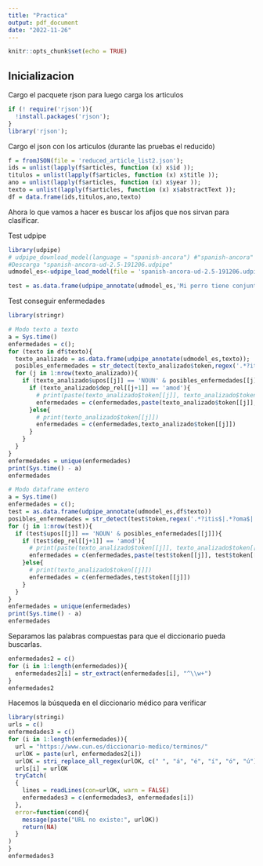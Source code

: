 ```yaml
---
title: "Practica"
output: pdf_document
date: "2022-11-26"
---
```


```r
knitr::opts_chunk$set(echo = TRUE)
```

## Inicializacion

Cargo el pacquete rjson para luego carga los articulos
```r
if (! require('rjson')){
  !install.packages('rjson');
}
library('rjson');
```

Cargo el json con los articulos (durante las pruebas el reducido)
```r
f = fromJSON(file = 'reduced_article_list2.json');
ids = unlist(lapply(f$articles, function (x) x$id ));
titulos = unlist(lapply(f$articles, function (x) x$title ));
ano = unlist(lapply(f$articles, function (x) x$year ));
texto = unlist(lapply(f$articles, function (x) x$abstractText ));
df = data.frame(ids,titulos,ano,texto)

```
Ahora lo que vamos a hacer es buscar los afijos que nos sirvan para clasificar.

Test udpipe
```r
library(udpipe)
# udpipe_download_model(language = "spanish-ancora") #"spanish-ancora" or "spanish-gsd"
#Descarga "spanish-ancora-ud-2.5-191206.udpipe"
udmodel_es<-udpipe_load_model(file = 'spanish-ancora-ud-2.5-191206.udpipe');
```

```r
test = as.data.frame(udpipe_annotate(udmodel_es,'Mi perro tiene conjuntibitis severa en los ojos'))
```

Test conseguir enfermedades
```r
library(stringr)
```


```r
# Modo texto a texto
a = Sys.time()
enfermedades = c();
for (texto in df$texto){
  texto_analizado = as.data.frame(udpipe_annotate(udmodel_es,texto));
  posibles_enfermedades = str_detect(texto_analizado$token,regex('.*?itis$|.*?oma$|.*?algia$|^hipo.*|^hiper.*'))
  for (j in 1:nrow(texto_analizado)){
    if (texto_analizado$upos[[j]] == 'NOUN' & posibles_enfermedades[[j]]){
      if (texto_analizado$dep_rel[[j+1]] == 'amod'){
        # print(paste(texto_analizado$token[[j]], texto_analizado$token[[j+1]],sep = " "))
        enfermedades = c(enfermedades,paste(texto_analizado$token[[j]], texto_analizado$token[[j+1]],sep = " ") )
      }else{
        # print(texto_analizado$token[[j]])
        enfermedades = c(enfermedades,texto_analizado$token[[j]])
      }
    }
  }
}
enfermedades = unique(enfermedades)
print(Sys.time() - a)
enfermedades
```

```r
# Modo dataframe entero
a = Sys.time()
enfermedades = c();
test = as.data.frame(udpipe_annotate(udmodel_es,df$texto))
posibles_enfermedades = str_detect(test$token,regex('.*?itis$|.*?oma$|.*?algia$|^hipo.*|^hiper.*'))
for (j in 1:nrow(test)){
  if (test$upos[[j]] == 'NOUN' & posibles_enfermedades[[j]]){
    if (test$dep_rel[[j+1]] == 'amod'){
      # print(paste(texto_analizado$token[[j]], texto_analizado$token[[j+1]],sep = " "))
      enfermedades = c(enfermedades,paste(test$token[[j]], test$token[[j+1]],sep = " ") )
    }else{
      # print(texto_analizado$token[[j]])
      enfermedades = c(enfermedades,test$token[[j]])
    }
  }
}
enfermedades = unique(enfermedades)
print(Sys.time() - a)
enfermedades
```

Separamos las palabras compuestas para que el diccionario pueda buscarlas.

```r
enfermedades2 = c()
for (i in 1:length(enfermedades)){
  enfermedades2[i] = str_extract(enfermedades[i], "^\\w+")
}
enfermedades2
```

Hacemos la búsqueda en el diccionario médico para verificar

```r
library(stringi)
urls = c()
enfermedades3 = c()
for (i in 1:length(enfermedades)){
  url = "https://www.cun.es/diccionario-medico/terminos/"
  urlOK = paste(url, enfermedades2[i])
  urlOK = stri_replace_all_regex(urlOK, c(" ", "á", "é", "í", "ó", "ú"), c("", "a", "e", "i", "o", "u"), vectorize_all = FALSE)
  urls[i] = urlOK
  tryCatch(
  {
    lines = readLines(con=urlOK, warn = FALSE)
    enfermedades3 = c(enfermedades3, enfermedades[i])
  },
  error=function(cond){
    message(paste("URL no existe:", urlOK))
    return(NA)
  }
)
}
enfermedades3
```

